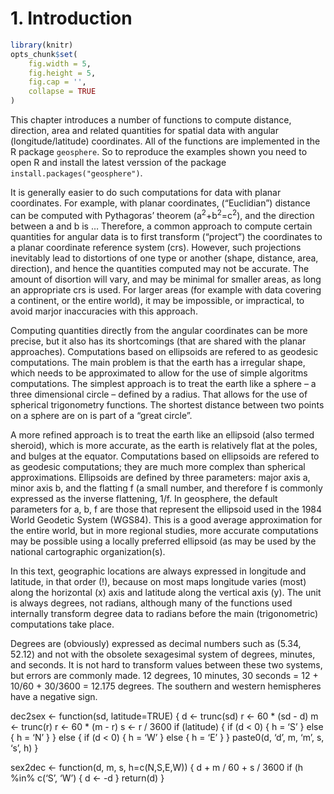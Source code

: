 # 1. Introduction


```r
library(knitr)
opts_chunk$set(
	fig.width = 5,
	fig.height = 5,
	fig.cap = '',
	collapse = TRUE
)
```


This chapter introduces a number of functions to compute distance, direction, area and related quantities for spatial data with angular (longitude/latitude) coordinates. All of the functions are implemented in the R package `geosphere`. So to reproduce the examples shown you need to open R and install the latest verssion of the package `install.packages("geosphere")`.

It is generally easier to do such computations for data with planar coordinates. For example, with planar coordinates, ("Euclidian") distance can be computed with Pythagoras' theorem (a^2^+b^2^=c^2^), and the direction between a and b is ... Therefore, a common approach to compute certain quantities for angular data is to first transform ("project") the coordinates to a planar coordinate reference system (crs). However, such projections inevitably lead to  distortions of one type or another (shape, distance, area, direction), and hence the quantities computed may not be accurate. The amount of disortion will vary, and may be minimal for smaller areas, as long an appropriate crs is used. For larger areas (for example with data covering a continent, or the entire world), it may be impossible, or impractical, to avoid marjor inaccuracies with this approach.

Computing quantities directly from the angular coordinates can be more precise, but it also has its shortcomings (that are shared with the planar approaches). Computations based on ellipsoids are refered to as geodesic computations. The main problem is that the earth has a  irregular shape, which needs to be approximated to allow for the use of simple algoritms computations. The simplest approach is to treat the earth like a sphere -- a three dimensional circle -- defined by a radius. That allows for the use of spherical trigonometry functions. The shortest distance between two points on a sphere are on is part of a "great circle". 

A more refined approach is to treat the earth like an ellipsoid (also termed sheroid), which is more accurate, as the earth is relatively flat at the poles, and bulges at the equator. Computations based on ellipsoids are refered to as geodesic computations; they are much more complex than spherical approximations. Ellipsoids are defined by three parameters: major axis a, minor axis b, and the flatting f (a small number, and therefore f is commonly expressed as the inverse flattening, 1/f. In geosphere, the default parameters for a, b, f are those that represent the ellipsoid used in the 1984 World Geodetic System (WGS84). This is a good average approximation for the entire world, but in more regional studies, more accurate computations may be possible using a locally preferred ellipsoid (as may be used by the national cartographic organization(s). 

In this text, geographic locations are always expressed in longitude and latitude, in that order (!), because on most maps longitude varies (most) along the horizontal (x) axis and latitude along the vertical axis (y). The unit is always degrees, not radians, although many of the functions used internally transform degree data to radians before the main (trigonometric) computations take place. 
 
Degrees are (obviously) expressed as decimal numbers such as (5.34, 52.12) and not with the obsolete sexagesimal system of degrees, minutes, and seconds. It is not hard to transform values between these two systems, but errors are commonly made. 12 degrees, 10 minutes, 30 seconds = 12 + 10/60 + 30/3600 =  12.175 degrees. The southern and western hemispheres have a negative sign.


dec2sex <- function(sd, latitude=TRUE) {
	d <- trunc(sd)
	r <- 60 * (sd - d)
	m <- trunc(r)
	r <- 60 * (m - r)
	s <- r / 3600
	if (latitude) {
		if (d < 0) {
			h = 'S'
		} else {
			h = 'N'
		}
	} else {
		if (d < 0) {
			h = 'W'
		} else {
			h = 'E'
		}
	}
	paste0(d, 'd ', m, 'm ', s, 's ', h)
}


sex2dec <- function(d, m, s, h=c(N,S,E,W)) {
	d  + m / 60 + s / 3600
	if (h %in% c('S', 'W') {
		d <- -d
	}
	return(d)
}



